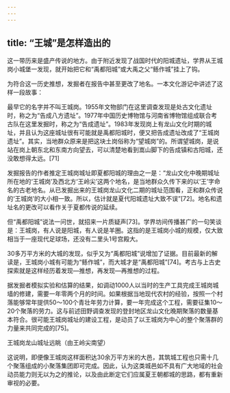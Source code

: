 ```yaml
---
---
---
```

title: “王城”是怎样造出的
---




这一带历来是盛产传说的地方。由于附近发现了战国时代的阳城遗址，学界从王城岗小城堡一发现，就开始把它和“禹都阳城”或大禹之父“鲧作城”挂上了钩。

为符合这一历史推想，发掘者在报告中甚至更改了地名。一本文化游记中讲述了这样一段故事：





最早它的名字并不叫王城岗。1955年文物部门在这里调查发现是处古文化遗址时，称之为“告成八方遗址”。1977年中国历史博物馆与河南省博物馆组成联合考古队在这里发掘时，称之为“告成遗址”。1983年发现岗上有龙山文化时期的城址，并且认为这座城址很有可能就是禹都阳城时，便又把告成遗址改成了“王城岗遗址”。其实，当地群众原来是把这块土岗俗称为“望城岗”的。所谓望城岗，是说站在岗上朝东北和东南方向望去，可以清楚地看到嵩山脚下的告成镇和古阳城，还没敢想得太远。[71]

发掘报告的作者推定王城岗城址即夏都阳城的理由之一是：“龙山文化中晚期城址所在地的‘王城岗’及西北方‘王岭尖’这两个地名，是当地群众久传下来的以‘王’字命名的古老地名。从已发掘出来的王城岗龙山文化二期的城址范围看，正和群众传说的‘王城岗’的大小相一致。所以，估计就是夏代阳城遗址大致不误”[72]。地名和遗址名的更改可以看作关于夏都传说的延续。

但“禹都阳城”说法一问世，就招来一片质疑声[73]。学界坊间传播甚广的一句笑谈是：王城岗，有人说是阳城，有人说是羊圈。这指的是王城岗小城的规模，仅大致相当于一座现代足球场，还没有二里头1号宫殿大。

30多万平方米的大城的发现，似乎又为“禹都阳城”说增加了证据。目前最新的解读是，王城岗小城有可能为“鲧作城”，而大城才是“禹都阳城”[74]。考古与上古史探索就是这样经历着发现—推想，再发现—再推想的过程。

据发掘者模拟实验和估算的结果，如调动1000人以当时的生产工具完成王城岗城墙的修建，需要一年零两个月的时间。如果根据当地现代农村的经验，按照一个村落能够常年提供50～100个青壮年劳力计算，要一年完成这个工程，需要征集10～20个聚落的劳力。这与前述田野调查发现的登封地区龙山文化晚期聚落的数量基本符合。很可能王城岗城址的建设工程，是动员了以王城岗为中心的整个聚落群的力量来共同完成的[75]。



王城岗龙山城址远眺（由王岭尖南望）



这说明，即便像王城岗这样面积达30余万平方米的大邑，其筑城工程也只需十几个聚落组成的小聚落集团即可完成。因此，认为这类城邑如不具有广大地域的社会动员能力则无以为之的推论，以及由此断定它们应属夏王朝都城的思路，都有重新审视的必要。